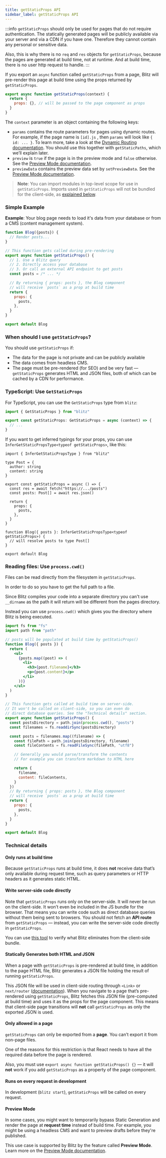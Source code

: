 ```yaml
---
title: getStaticProps API
sidebar_label: getStaticProps API
---
```


:::info
`getStaticProps` should only be used for pages that do not require authentication. The statically generated pages will be publicly available via your server and via a CDN if you have one. Therefore they cannot contain any personal or sensitive data.

Also, this is why there is no `req` and `res` objects for `getStaticProps`, because the pages are generated at build time, not at runtime. And at build time, there is no user http request to handle.
:::

If you export an `async` function called `getStaticProps` from a page, Blitz will pre-render this page at build time using the props returned by `getStaticProps`.

```jsx
export async function getStaticProps(context) {
  return {
    props: {}, // will be passed to the page component as props
  }
}
```

The `context` parameter is an object containing the following keys:

- `params` contains the route parameters for pages using dynamic routes. For example, if the page name is `[id].js` , then `params` will look like `{ id: ... }`. To learn more, take a look at the [Dynamic Routing documentation](/docs/routing#dynamic-route-segments). You should use this together with `getStaticPaths`, which we’ll explain later.
- `preview` is `true` if the page is in the preview mode and `false` otherwise. See the [Preview Mode documentation](./preview-mode).
- `previewData` contains the preview data set by `setPreviewData`. See the [Preview Mode documentation](./preview-mode).

> **Note**: You can import modules in top-level scope for use in `getStaticProps`.
> Imports used in `getStaticProps` will not be bundled for the client-side, as [explained below](#write-server-side-code-directly).

### Simple Example

**Example**: Your blog page needs to load it's data from your database or from a CMS (content management system).

```jsx
function Blog({posts}) {
  // Render posts...
}

// This function gets called during pre-rendering
export async function getStaticProps() {
  // 1. Use a Blitz query
  // 2. Directly access your database
  // 3. Or call an external API endpoint to get posts
  const posts = /* ... */

  // By returning { props: posts }, the Blog component
  // will receive `posts` as a prop at build time
  return {
    props: {
      posts,
    },
  }
}

export default Blog
```

### When should I use `getStaticProps`?

You should use `getStaticProps` if:

- The data for the page is not private and can be publicly available
- The data comes from headless CMS.
- The page must be pre-rendered (for SEO) and be very fast — `getStaticProps` generates HTML and JSON files, both of which can be cached by a CDN for performance.

### TypeScript: Use `GetStaticProps`

For TypeScript, you can use the `GetStaticProps` type from `blitz`:

```ts
import { GetStaticProps } from "blitz"

export const getStaticProps: GetStaticProps = async (context) => {
  // ...
}
```

If you want to get inferred typings for your props, you can use `InferGetStaticPropsType<typeof getStaticProps>`, like this:

```tsx
import { InferGetStaticPropsType } from "blitz"

type Post = {
  author: string
  content: string
}

export const getStaticProps = async () => {
  const res = await fetch("https://.../posts")
  const posts: Post[] = await res.json()

  return {
    props: {
      posts,
    },
  }
}

function Blog({ posts }: InferGetStaticPropsType<typeof getStaticProps>) {
  // will resolve posts to type Post[]
}

export default Blog
```

### Reading files: Use `process.cwd()`

Files can be read directly from the filesystem in `getStaticProps`.

In order to do so you have to get the full path to a file.

Since Blitz compiles your code into a separate directory you can't use `__dirname` as the path it will return will be different from the pages directory.

Instead you can use `process.cwd()` which gives you the directory where Blitz is being executed.

```jsx
import fs from "fs"
import path from "path"

// posts will be populated at build time by getStaticProps()
function Blog({ posts }) {
  return (
    <ul>
      {posts.map((post) => (
        <li>
          <h3>{post.filename}</h3>
          <p>{post.content}</p>
        </li>
      ))}
    </ul>
  )
}

// This function gets called at build time on server-side.
// It won't be called on client-side, so you can even do
// direct database queries. See the "Technical details" section.
export async function getStaticProps() {
  const postsDirectory = path.join(process.cwd(), "posts")
  const filenames = fs.readdirSync(postsDirectory)

  const posts = filenames.map((filename) => {
    const filePath = path.join(postsDirectory, filename)
    const fileContents = fs.readFileSync(filePath, "utf8")

    // Generally you would parse/transform the contents
    // For example you can transform markdown to HTML here

    return {
      filename,
      content: fileContents,
    }
  })
  // By returning { props: posts }, the Blog component
  // will receive `posts` as a prop at build time
  return {
    props: {
      posts,
    },
  }
}

export default Blog
```

### Technical details

#### Only runs at build time

Because `getStaticProps` runs at build time, it does **not** receive data that’s only available during request time, such as query parameters or HTTP headers as it generates static HTML.

#### Write server-side code directly

Note that `getStaticProps` runs only on the server-side. It will never be run on the client-side. It won’t even be included in the JS bundle for the browser. That means you can write code such as direct database queries without them being sent to browsers. You should not fetch an **API route** from `getStaticProps` — instead, you can write the server-side code directly in `getStaticProps`.

You can use [this tool](https://next-code-elimination.now.sh/) to verify what Blitz eliminates from the client-side bundle.

#### Statically Generates both HTML and JSON

When a page with `getStaticProps` is pre-rendered at build time, in addition to the page HTML file, Blitz generates a JSON file holding the result of running `getStaticProps`.

This JSON file will be used in client-side routing through `<Link>` or `next/router` ([documentation](/docs/api-reference/next/router.md)). When you navigate to a page that’s pre-rendered using `getStaticProps`, Blitz fetches this JSON file (pre-computed at build time) and uses it as the props for the page component. This means that client-side page transitions will **not** call `getStaticProps` as only the exported JSON is used.

#### Only allowed in a page

`getStaticProps` can only be exported from a **page**. You can’t export it from non-page files.

One of the reasons for this restriction is that React needs to have all the required data before the page is rendered.

Also, you must use `export async function getStaticProps() {}` — it will **not** work if you add `getStaticProps` as a property of the page component.

#### Runs on every request in development

In development (`blitz start`), `getStaticProps` will be called on every request.

#### Preview Mode

In some cases, you might want to temporarily bypass Static Generation and render the page at **request time** instead of build time. For example, you might be using a headless CMS and want to preview drafts before they're published.

This use case is supported by Blitz by the feature called **Preview Mode**. Learn more on the [Preview Mode documentation](./preview-mode).
